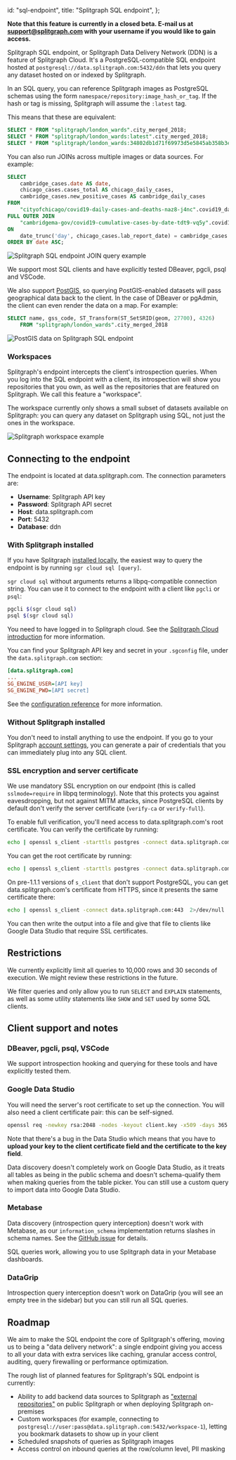   id: "sql-endpoint",
  title: "Splitgraph SQL endpoint",
};

**Note that this feature is currently in a closed beta. E-mail us at support@splitgraph.com with your username if you would like to gain access.**

Splitgraph SQL endpoint, or Splitgraph Data Delivery Network (DDN) is a feature of Splitgraph Cloud. It's a PostgreSQL-compatible SQL endpoint hosted at `postgresql://data.splitgraph.com:5432/ddn` that lets you query any dataset hosted on or indexed by Splitgraph.

In an SQL query, you can reference Splitgraph images as PostgreSQL schemas using the form `namespace/repository:image_hash_or_tag`. If the hash or tag is missing, Splitgraph will assume the `:latest` tag.

This means that these are equivalent:

```sql
SELECT * FROM "splitgraph/london_wards".city_merged_2018;
SELECT * FROM "splitgraph/london_wards:latest".city_merged_2018;
SELECT * FROM "splitgraph/london_wards:34802db1d71f69973d5e5845ab358b3e339077ed4f3f3fc790d2f89e87b4f433".city_merged_2018;
```

You can also run JOINs across multiple images or data sources. For example:

```sql
SELECT
    cambridge_cases.date AS date,
    chicago_cases.cases_total AS chicago_daily_cases,
    cambridge_cases.new_positive_cases AS cambridge_daily_cases
FROM
    "cityofchicago/covid19-daily-cases-and-deaths-naz8-j4nc".covid19_daily_cases_and_deaths chicago_cases
FULL OUTER JOIN
    "cambridgema-gov/covid19-cumulative-cases-by-date-tdt9-vq5y".covid19_cumulative_cases_by_date cambridge_cases
ON
    date_trunc('day', chicago_cases.lab_report_date) = cambridge_cases.date
ORDER BY date ASC;
```

![Splitgraph SQL endpoint JOIN query example](https://raw.githubusercontent.com/splitgraph/splitgraph.com/master/content/docs/0900_splitgraph-cloud/images/sql-endpoint/2-dbeaver-join.png)

We support most SQL clients and have explicitly tested DBeaver, pgcli, psql and VSCode.

We also support [PostGIS](../integrating-splitgraph/postgis), so querying PostGIS-enabled datasets will pass geographical data back to the client. In the case of DBeaver or pgAdmin, the client can even render the data on a map. For example:

```sql
SELECT name, gss_code, ST_Transform(ST_SetSRID(geom, 27700), 4326)
	FROM "splitgraph/london_wards".city_merged_2018
```

![PostGIS data on Splitgraph SQL endpoint](https://raw.githubusercontent.com/splitgraph/splitgraph.com/master/content/docs/0900_splitgraph-cloud/images/sql-endpoint/3-dbeaver-geodata.png)

### Workspaces

Splitgraph's endpoint intercepts the client's introspection queries. When you log into the SQL endpoint with a client, its introspection will show you repositories that you own, as well as the repositories that are featured on Splitgraph. We call this feature a "workspace".

The workspace currently only shows a small subset of datasets available on Splitgraph: you can query any dataset on Splitgraph using SQL, not just the ones in the workspace.

![Splitgraph workspace example](https://raw.githubusercontent.com/splitgraph/splitgraph.com/master/content/docs/0900_splitgraph-cloud/images/sql-endpoint/1-dbeaver-introspection.png)

## Connecting to the endpoint

The endpoint is located at data.splitgraph.com. The connection parameters are:

  * **Username**: Splitgraph API key
  * **Password**: Splitgraph API secret
  * **Host**: data.splitgraph.com
  * **Port**: 5432
  * **Database**: ddn

### With Splitgraph installed

If you have Splitgraph [installed locally](../getting-started/installation), the easiest way to query the endpoint is by running `sgr cloud sql [query]`.

`sgr cloud sql` without arguments returns a libpq-compatible connection string. You can use it to connect to the endpoint with a client like `pgcli` or `psql`:

```bash
pgcli $(sgr cloud sql)
psql $(sgr cloud sql)
```

You need to have logged in to Splitgraph cloud. See the [Splitgraph Cloud introduction](../introduction) for more information.

You can find your Splitgraph API key and secret in your `.sgconfig` file, under the `data.splitgraph.com` section:

```ini
[data.splitgraph.com]
...
SG_ENGINE_USER=[API key]
SG_ENGINE_PWD=[API secret]
```

See the [configuration reference](../configuration/introduction) for more information.

### Without Splitgraph installed

You don't need to install anything to use the endpoint. If you go to your Splitgraph [account settings](https://www.splitgraph.com/settings/sql-credentials), you can generate a pair of credentials that you can immediately plug into any SQL client.

### SSL encryption and server certificate

We use mandatory SSL encryption on our endpoint (this is called `sslmode=require` in libpq terminology). Note that this protects you against eavesdropping, but not against MITM attacks, since PostgreSQL clients by default don't verify the server certificate (`verify-ca` or `verify-full`).

To enable full verification, you'll need access to data.splitgraph.com's root certificate. You can verify the certificate by running:

```bash
echo | openssl s_client -starttls postgres -connect data.splitgraph.com:5432 -showcerts
```

You can get the root certificate by running:

```bash
echo | openssl s_client -starttls postgres -connect data.splitgraph.com:5432  2>/dev/null | openssl x509 > ~/.splitgraph/data.splitgraph.com.crt
```

On pre-1.1.1 versions of `s_client` that don't support PostgreSQL, you can get data.splitgraph.com's certificate from HTTPS, since it presents the same certificate there:

```bash
echo | openssl s_client -connect data.splitgraph.com:443  2>/dev/null | openssl x509
```

You can then write the output into a file and give that file to clients like Google Data Studio that require SSL certificates.

## Restrictions

We currently explicitly limit all queries to 10,000 rows and 30 seconds of execution. We might review these restrictions in the future.

We filter queries and only allow you to run `SELECT` and `EXPLAIN` statements, as well as some utility statements like `SHOW` and `SET` used by some SQL clients.

## Client support and notes

### DBeaver, pgcli, psql, VSCode

We support introspection hooking and querying for these tools and have explicitly tested them.

### Google Data Studio

You will need the server's root certificate to set up the connection. You will also need a client certificate pair: this can be self-signed.

```bash
openssl req -newkey rsa:2048 -nodes -keyout client.key -x509 -days 365 -out client.crt
```

Note that there's a bug in the Data Studio which means that you have to **upload your key to the client certificate field and the certificate to the key field**.

Data discovery doesn't completely work on Google Data Studio, as it treats all tables as being in the public schema and doesn't schema-qualify them when making queries from the table picker. You can still use a custom query to import data into Google Data Studio.

### Metabase

Data discovery (introspection query interception) doesn't work with Metabase, as our `information_schema` implementation returns slashes in schema names. See the [GitHub issue](https://github.com/metabase/metabase/issues/12450) for details.

SQL queries work, allowing you to use Splitgraph data in your Metabase dashboards.

### DataGrip

Introspection query interception doesn't work on DataGrip (you will see an empty tree in the sidebar) but you can still run all SQL queries.

## Roadmap

We aim to make the SQL endpoint the core of Splitgraph's offering, moving us to being a "data delivery network": a single endpoint giving you access to all your data with extra services like caching, granular access control, auditing, query firewalling or performance optimization.

The rough list of planned features for Splitgraph's SQL endpoint is currently:

  * Ability to add backend data sources to Splitgraph as ["external repositories"](external-repositories) on public Splitgraph or when deploying Splitgraph on-premises
  * Custom workspaces (for example, connecting to `postgresql://user:pass@data.splitgraph.com:5432/workspace-1`), letting you bookmark datasets to show up in your client
  * Scheduled snapshots of queries as Splitgraph images
  * Access control on inbound queries at the row/column level, PII masking
